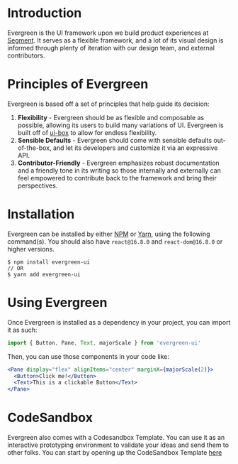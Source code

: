 # Introduction

Evergreen is the UI framework upon we build product experiences at [Segment](https://segment.com). It serves as a flexible framework, and
a lot of its visual design is informed through plenty of iteration with our design team, and external contributors.

# Principles of Evergreen

Evergreen is based off a set of principles that help guide its decision:

1. **Flexibility** - Evergreen should be as flexible and composable as possible, allowing its users to build many variations of UI. Evergreen is built off of [ui-box](https://github.com/segmentio/ui-box) to allow for endless flexibility.
2. **Sensible Defaults** - Evergreen should come with sensible defaults out-of-the-box, and let its developers and customize it via an expressive API.
3. **Contributor-Friendly** - Evergreen emphasizes robust documentation and a friendly tone in its writing so those internally and externally can feel empowered to contribute back to the framework and bring their perspectives.

# Installation

Evergreen can be installed by either [NPM](https://npmjs.com) or [Yarn](https://yarnpkg.com), using the following command(s). You should also have `react@16.8.0` and `react-dom@16.8.0` or higher versions.

```shell readonly
$ npm install evergreen-ui
// OR
$ yarn add evergreen-ui
```

# Using Evergreen

Once Evergreen is installed as a dependency in your project, you can import it as such:

```js readonly
import { Button, Pane, Text, majorScale } from 'evergreen-ui'
```

Then, you can use those components in your code like:

```jsx readonly
<Pane display="flex" alignItems="center" marginX={majorScale(2)}>
  <Button>Click me!</Button>
  <Text>This is a clickable Button</Text>
</Pane>
```

# CodeSandbox

Evergreen also comes with a Codesandbox Template. You can use it as an interactive prototyping environment to validate your ideas and send them to other folks. You can start by opening up the CodeSandbox Template [here](https://codesandbox.io/s/evergreen-typescript-q0zin)
